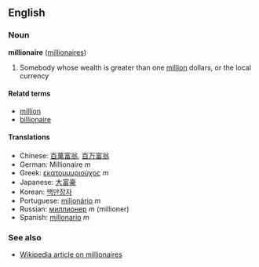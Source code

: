==English==
===Noun===
'''millionaire''' ([[millionaires]])

# Somebody whose wealth is greater than one [[million]] dollars, or the local currency<!-- this probably depends on the value of the local currency -->

====Relatd terms====
*[[million]]
*[[billionaire]]

====Translations====
*Chinese: [[百萬富翁]], [[百万富翁]]
*German: Millionaire ''m''
*Greek: [[εκατομμυριούχος]] ''m''
*Japanese: [[大富豪]]
*Korean: [[백만장자]]
*Portuguese: [[milionário]] ''m''
*Russian: [[миллионер]] ''m'' (millioner)
*Spanish: [[millonario]] ''m''

===See also===
*[[w:millionaire|Wikipedia article on millionaires]]